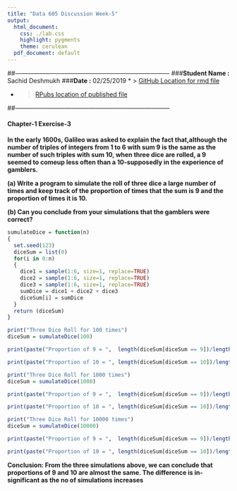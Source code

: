 ```yaml
---
title: "Data 605 Discussion Week-5"
output:
  html_document:
    css: ./lab.css
    highlight: pygments
    theme: cerulean
  pdf_document: default
---
```


##---------------------------------------------------------------------------
###**Student Name :** Sachid Deshmukh
###**Date :** 02/25/2019
* > [GitHub Location for rmd file](https://github.com/mlforsachid/MSDSQ2Data605/blob/master/Week4/Discussion/SachidVijay.Deshmukh60.Rmd)

* > [RPubs location of published file](http://rpubs.com/sachid/Data605Week5Disc)

##---------------------------------------------------------------------------

#### Chapter-1 Exercise-3 

**In the early 1600s, Galileo was asked to explain the fact that,although the number of triples of integers from 1 to 6 with sum 9 is the same as the number of such triples with sum 10, when three dice are rolled, a 9 seemed to comeup less often than a 10-supposedly in the experience of gamblers.**

**(a) Write a program to simulate the roll of three dice a large number of times and keep track of the proportion of times that the sum is 9 and the proportion of times it is 10.**

**(b) Can you conclude from your simulations that the gamblers were correct?**

```r
sumulateDice = function(n)
{
  set.seed(123)
  diceSum = list(0)
  for(i in 0:n)
  {
    dice1 = sample(1:6, size=1, replace=TRUE)
    dice2 = sample(1:6, size=1, replace=TRUE)
    dice3 = sample(1:6, size=1, replace=TRUE)
    sumDice = dice1 + dice2 + dice3
    diceSum[i] = sumDice
  }
  return (diceSum)
}

print("Three Dice Roll for 100 times")
diceSum = sumulateDice(100)

print(paste("Proportion of 9 = ",  length(diceSum[diceSum == 9])/length(diceSum)))

print(paste("Proportion of 10 = ", length(diceSum[diceSum == 10])/length(diceSum)))

print("Three Dice Roll for 1000 times")
diceSum = sumulateDice(1000)

print(paste("Proportion of 9 = ",  length(diceSum[diceSum == 9])/length(diceSum)))

print(paste("Proportion of 10 = ", length(diceSum[diceSum == 10])/length(diceSum)))

print("Three Dice Roll for 10000 times")
diceSum = sumulateDice(10000)

print(paste("Proportion of 9 = ",  length(diceSum[diceSum == 9])/length(diceSum)))

print(paste("Proportion of 10 = ", length(diceSum[diceSum == 10])/length(diceSum)))
```

**Conclusion: From the three simulations above, we can conclude that proportions of 9 and 10 are almost the same. The difference is in-significant as the no of simulations increases**